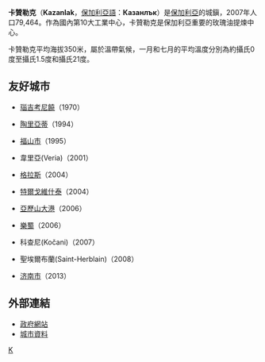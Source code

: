 {{expand|time=2010-03-29T12:37:42+00:00}}

{{Infobox settlement
|official_name          = 卡贊勒克
|native_name=Казанлък
|nickname               = '''The Town of the Roses and the Thracian Kings'''
|motto                  = 
|image_skyline          = Kazanlak Center.jpg
|imagesize              = 
|image_caption          = 卡贊勒克市中心
|image_flag             = 
|image_seal             =
|pushpin_map            = Bulgaria
|pushpin_mapsize        = 300
|map_caption            = 卡贊勒克的位置
|subdivision_type       = [[國家|國家]]
|subdivision_name       = [[保加利亞|保加利亞]]
|subdivision_type1      = [[保加利亞行政區劃|州]]
|subdivision_name1      = [[舊扎戈拉州|舊扎戈拉州]]
|subdivision_type2      = 
|subdivision_name2      = 
|leader_title           = 市長
|leader_name            = Stefan Damyanov
|established_title      = 
|established_date       = 
|area_magnitude         = 
|area_total_km2             = 36
|area_total_sq_mi        = 
|area_land_km2              = 36
|area_land_sq_mi         = 
|area_water_km2             = 0
|area_water_sq_mi        = 
|area_water_percent     = 0
|area_urban_km2             = 
|area_urban_sq_mi        = 
|area_metro_km2             = 634.8
|area_metro_sq_mi        = 394.5
|population_as_of       = 
|population_note        = 
|population_total       = 82,855
|population_density_km2     = 140
|population_density_sq_mi = 87
|population_metro       = 90,855
|population_density_metro_km2 = 126
|population_density_metro_sq_mi =
|population_urban       = 
|timezone               = 
|utc_offset             = +2
|timezone_DST           = 
|utc_offset_DST         = 
|latd=42 |latm=37 |lats= |latNS=N
|longd=25 |longm=24 |longs= |longEW=E
|elevation_m              = 407
|elevation_ft           = 
|website                = http://www.kazanlak.bg/
|footnotes              = 
}} <!-- Infobox ends -->

'''卡贊勒克'''（'''Kazanlak'''，[[保加利亞語|保加利亞語]]：'''Казанлък'''）是[[保加利亞|保加利亞]]的城鎭，2007年人口79,464。作為國內第10大工業中心，卡贊勒克是保加利亞重要的玫瑰油提煉中心。

卡贊勒克平均海拔350米，屬於溫帶氣候，一月和七月的平均溫度分別為約攝氏0度至攝氏1.5度和攝氏21度。

== 友好城市 ==
* {{flagcountry|Hungary}}[[瑙吉考尼饒|瑙吉考尼饒]]（1970）
* {{flagcountry|Russia}}[[陶里亞蒂|陶里亞蒂]]（1994）
* {{flagcountry|Japan}}[[福山市|福山市]]（1995）
* {{flagcountry|Greece}}韋里亞(Veria)（2001）
* {{flagcountry|France}}[[格拉斯|格拉斯]]（2004）
* {{flagcountry|Romania}}[[特爾戈維什泰|特爾戈維什泰]]（2004）
* {{flagcountry|Egypt}}[[亞歷山大港|亞歷山大港]]（2006）
* {{flagcountry|Egypt}}[[樂蜀|樂蜀]]（2006）
* {{flagcountry|Macedonia}}科查尼(Kočani)（2007）
* {{flagcountry|France}}聖埃爾布蘭(Saint-Herblain)（2008）
* {{flagcountry|China}}[[济南市|济南市]]（2013）

== 外部連結 ==
* [http://www.kazanlak.bg 政府網站]{{Wayback|url=http://www.kazanlak.bg/ |date=20201204133524 }}
* [http://www.kazanlak-bg.info 城市資料]{{Wayback|url=http://www.kazanlak-bg.info/ |date=20070318072946 }}

{{Coord|42|37|N|25|24|E|type:city|display=title}}

{{保加利亞城市}}

{{Authority control}}
[[Category:旧扎戈拉州城市|K]]